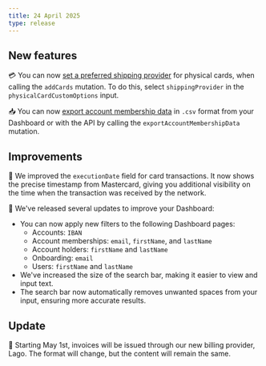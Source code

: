```yaml
---
title: 24 April 2025
type: release
---
```


## New features

💳 You can now [set a preferred shipping provider](/topics/cards/physical/#shipping-methods) for physical cards, when calling the `addCards` mutation. To do this, select `shippingProvider` in the `physicalCardCustomOptions` input.

📥 You can now [export account membership data](/topics/accounts/memberships/guide-export) in `.csv` format from your Dashboard or with the API by calling the `exportAccountMembershipData` mutation.

## Improvements

🧭 We improved the `executionDate` field for card transactions. It now shows the precise timestamp from Mastercard, giving you additional visibility on the time when the transaction was received by the network.

🔎 We've released several updates to improve your Dashboard:

- You can now apply new filters to the following Dashboard pages:
    - Accounts: `IBAN`
    - Account memberships: `email`, `firstName`, and `lastName`
    - Account holders: `firstName` and `lastName`
    - Onboarding: `email`
    - Users: `firstName` and `lastName`
- We've increased the size of the search bar, making it easier to view and input text.
- The search bar now automatically removes unwanted spaces from your input, ensuring more accurate results.

## Update

🧾 Starting May 1st, invoices will be issued through our new billing provider, Lago. The format will change, but the content will remain the same.
